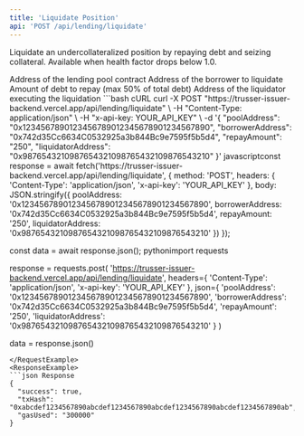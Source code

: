 ```yaml
---
title: 'Liquidate Position'
api: 'POST /api/lending/liquidate'
---
```


Liquidate an undercollateralized position by repaying debt and seizing collateral. Available when health factor drops below 1.0.

<ParamField body="poolAddress" type="string" required>
  Address of the lending pool contract
</ParamField>

<ParamField body="borrowerAddress" type="string" required>
  Address of the borrower to liquidate
</ParamField>

<ParamField body="repayAmount" type="string" required>
  Amount of debt to repay (max 50% of total debt)
</ParamField>

<ParamField body="liquidatorAddress" type="string" required>
  Address of the liquidator executing the liquidation
</ParamField>

<RequestExample>
```bash cURL
curl -X POST "https://trusser-issuer-backend.vercel.app/api/lending/liquidate" \
  -H "Content-Type: application/json" \
  -H "x-api-key: YOUR_API_KEY" \
  -d '{
    "poolAddress": "0x1234567890123456789012345678901234567890",
    "borrowerAddress": "0x742d35Cc6634C0532925a3b844Bc9e7595f5b5d4",
    "repayAmount": "250",
    "liquidatorAddress": "0x9876543210987654321098765432109876543210"
  }'
javascriptconst response = await fetch('https://trusser-issuer-backend.vercel.app/api/lending/liquidate', {
  method: 'POST',
  headers: {
    'Content-Type': 'application/json',
    'x-api-key': 'YOUR_API_KEY'
  },
  body: JSON.stringify({
    poolAddress: '0x1234567890123456789012345678901234567890',
    borrowerAddress: '0x742d35Cc6634C0532925a3b844Bc9e7595f5b5d4',
    repayAmount: '250',
    liquidatorAddress: '0x9876543210987654321098765432109876543210'
  })
});

const data = await response.json();
pythonimport requests

response = requests.post(
    'https://trusser-issuer-backend.vercel.app/api/lending/liquidate',
    headers={
        'Content-Type': 'application/json',
        'x-api-key': 'YOUR_API_KEY'
    },
    json={
        'poolAddress': '0x1234567890123456789012345678901234567890',
        'borrowerAddress': '0x742d35Cc6634C0532925a3b844Bc9e7595f5b5d4',
        'repayAmount': '250',
        'liquidatorAddress': '0x9876543210987654321098765432109876543210'
    }
)

data = response.json()
```
</RequestExample>
<ResponseExample>
```json Response
{
  "success": true,
  "txHash": "0xabcdef1234567890abcdef1234567890abcdef1234567890abcdef1234567890ab",
  "gasUsed": "300000"
}
```
</ResponseExample>